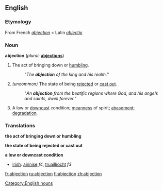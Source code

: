 ==English==
[[Category:English nouns]]
===Etymology===
From French ''[[abjection#French|abjection]]'' < Latin ''[[abjectio]]''
===Noun===
'''abjection''' (''plural:'' '''[[abjections]]''')
#The act of bringing down or [[humbling]].
#:"''The '''abjection''' of the king and his realm.''"
#''(uncommon)'' The state of being [[rejected]] or [[cast out]].
#:"''An '''abjection''' from the beatific regions where God, and his angels and saints, dwell forever.''"
#A low or [[downcast]] condition; [[meanness]] of spirit; [[abasement]]; [[degradation]].

===Translations===
'''the act of bringing down or humbling'''
{{top}}
{{mid}}
{{bottom}}

'''the state of being rejected or cast out'''
{{top}}
{{mid}}
{{bottom}}

'''a low or downcast condition'''
{{top}}
*[[Irish]]: [[ainnise]] ''f4'', [[truaillíocht]] ''f3'' 

{{mid}}
{{bottom}}

[[fr:abjection]]
[[ru:abjection]]
[[fi:abjection]]
[[zh:abjection]]